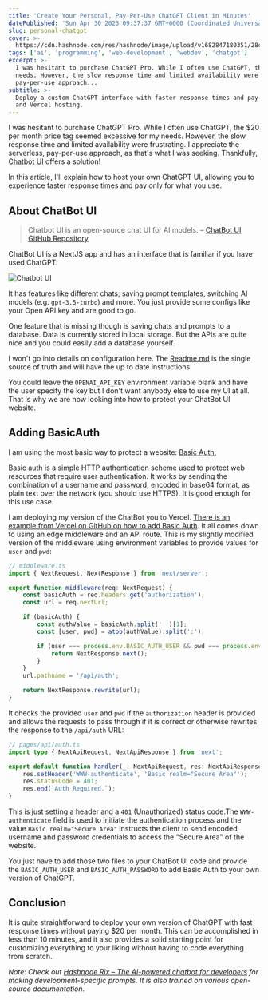 ```yaml
---
title: 'Create Your Personal, Pay-Per-Use ChatGPT Client in Minutes'
datePublished: 'Sun Apr 30 2023 09:37:37 GMT+0000 (Coordinated Universal Time)'
slug: personal-chatgpt
cover: >-
  https://cdn.hashnode.com/res/hashnode/image/upload/v1682847180351/28c62519-991c-4ad9-9338-b0433a524e07.png
tags: ['ai', 'programming', 'web-development', 'webdev', 'chatgpt']
excerpt: >-
  I was hesitant to purchase ChatGPT Pro. While I often use ChatGPT, the $20 per month price tag seemed excessive for my
  needs. However, the slow response time and limited availability were frustrating. I appreciate the serverless,
  pay-per-use approach...
subtitle: >-
  Deploy a custom ChatGPT interface with faster response times and pay-as-you-go pricing using open-source ChatBot UI
  and Vercel hosting.
---
```



I was hesitant to purchase ChatGPT Pro. While I often use ChatGPT, the $20 per month price tag seemed excessive for my
needs. However, the slow response time and limited availability were frustrating. I appreciate the serverless,
pay-per-use approach, as that's what I was seeking. Thankfully, [Chatbot UI](https://github.com/mckaywrigley/chatbot-ui)
offers a solution!

In this article, I'll explain how to host your own ChatGPT UI, allowing you to experience faster response times and pay
only for what you use.

## About ChatBot UI

> Chatbot UI is an open-source chat UI for AI models. –
> [ChatBot UI GitHub Repository](https://github.com/mckaywrigley/chatbot-ui)

ChatBot UI is a NextJS app and has an interface that is familiar if you have used ChatGPT:

![Chatbot UI](https://github.com/mckaywrigley/chatbot-ui/raw/main/public/screenshots/screenshot-0402023.jpg)

It has features like different chats, saving prompt templates, switching AI models (e.g. `gpt-3.5-turbo`) and more. You
just provide some configs like your Open API key and are good to go.

One feature that is missing though is saving chats and prompts to a database. Data is currently stored in local storage.
But the APIs are quite nice and you could easily add a database yourself.

I won't go into details on configuration here. The
[Readme.md](https://github.com/mckaywrigley/chatbot-ui/blob/main/README.md) is the single source of truth and will have
the up to date instructions.

You could leave the `OPENAI_API_KEY` environment variable blank and have the user specify the key but I don't want
anybody else to use my UI at all. That is why we are now looking into how to protect your ChatBot UI website.

## Adding BasicAuth

I am using the most basic way to protect a website:
[Basic Auth.](https://developer.mozilla.org/en-US/docs/Web/HTTP/Authentication)

Basic auth is a simple HTTP authentication scheme used to protect web resources that require user authentication. It
works by sending the combination of a username and password, encoded in base64 format, as plain text over the network
(you should use HTTPS). It is good enough for this use case.

I am deploying my version of the ChatBot you to Vercel.
[There is an example from Vercel on GitHub on how to add Basic Auth](https://github.com/vercel/examples/tree/main/edge-middleware/basic-auth-password).
It all comes down to using an edge middleware and an API route. This is my slightly modified version of the middleware
using environment variables to provide values for `user` and `pwd`:

```typescript
// middleware.ts
import { NextRequest, NextResponse } from 'next/server';

export function middleware(req: NextRequest) {
	const basicAuth = req.headers.get('authorization');
	const url = req.nextUrl;

	if (basicAuth) {
		const authValue = basicAuth.split(' ')[1];
		const [user, pwd] = atob(authValue).split(':');

		if (user === process.env.BASIC_AUTH_USER && pwd === process.env.BASIC_AUTH_PASSWORD) {
			return NextResponse.next();
		}
	}
	url.pathname = '/api/auth';

	return NextResponse.rewrite(url);
}
```

It checks the provided `user` and `pwd` if the `authorization` header is provided and allows the requests to pass
through if it is correct or otherwise rewrites the response to the `/api/auth` URL:

```typescript
// pages/api/auth.ts
import type { NextApiRequest, NextApiResponse } from 'next';

export default function handler(_: NextApiRequest, res: NextApiResponse) {
	res.setHeader('WWW-authenticate', 'Basic realm="Secure Area"');
	res.statusCode = 401;
	res.end(`Auth Required.`);
}
```

This is just setting a header and a `401` (Unauthorized) status code.The `WWW-authenticate` field is used to initiate
the authentication process and the value `Basic realm="Secure Area"` instructs the client to send encoded username and
password credentials to access the "Secure Area" of the website.

You just have to add those two files to your ChatBot UI code and provide the `BASIC_AUTH_USER` and `BASIC_AUTH_PASSWORD`
to add Basic Auth to your own version of ChatGPT.

## Conclusion

It is quite straightforward to deploy your own version of ChatGPT with fast response times without paying $20 per month.
This can be accomplished in less than 10 minutes, and it also provides a solid starting point for customizing everything
to your liking without having to code everything from scratch.

_Note: Check out_ [_Hashnode Rix – The AI-powered chatbot for developers_](https://hashnode.com/rix/general) _for making
development-specific prompts. It is also trained on various open-source documentation._
